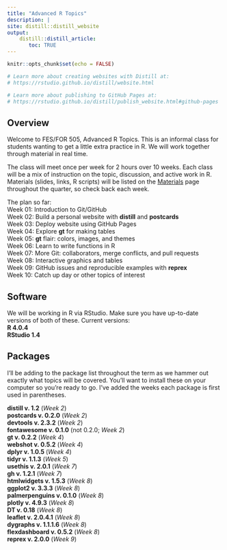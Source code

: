```yaml
---
title: "Advanced R Topics"
description: |
site: distill::distill_website
output: 
    distill::distill_article:
       toc: TRUE
---
```


```r
knitr::opts_chunk$set(echo = FALSE)

# Learn more about creating websites with Distill at:
# https://rstudio.github.io/distill/website.html

# Learn more about publishing to GitHub Pages at:
# https://rstudio.github.io/distill/publish_website.html#github-pages

```

## Overview

Welcome to FES/FOR 505, Advanced R Topics. This is an informal class for students wanting to get a little extra practice in R.  We will work together through material in real time.

The class will meet once per week for 2 hours over 10 weeks. Each class will be a mix of instruction on the topic, discussion, and active work in R.  Materials (slides, links, R scripts) will be listed on the [Materials](materials.html) page throughout the quarter, so check back each week.

The plan so far:   
Week 01: Introduction to Git/GitHub  
Week 02: Build a personal website with **distill** and **postcards**  
Week 03: Deploy website using GitHub Pages  
Week 04: Explore **gt** for making tables  
Week 05: **gt** flair: colors, images, and themes    
Week 06: Learn to write functions in R  
Week 07: More Git: collaborators, merge conflicts, and pull requests  
Week 08: Interactive graphics and tables     
Week 09: GitHub issues and reproducible examples with **reprex**    
Week 10: Catch up day or other topics of interest  

## Software

We will be working in R via RStudio. Make sure you have up-to-date versions of both of these. Current versions:  
**R 4.0.4**  
**RStudio 1.4**  

## Packages

I'll be adding to the package list throughout the term as we hammer out exactly what topics will be covered. You'll want to install these on your computer so you're ready to go. I've added the weeks each package is first used in parentheses.

**distill v. 1.2** (*Week 2*)  
**postcards v. 0.2.0** (*Week 2*)  
**devtools v. 2.3.2** (*Week 2*)  
**fontawesome v. 0.1.0** (not 0.2.0; *Week 2*)  
**gt v. 0.2.2**  (*Week 4*)  
**webshot v. 0.5.2** (*Week 4*)  
**dplyr v. 1.0.5 ** (*Week 4*)  
**tidyr v. 1.1.3** (*Week 5*)  
**usethis v. 2.0.1** (*Week 7*)  
**gh v. 1.2.1** (*Week 7*)  
**htmlwidgets v. 1.5.3** (*Week 8*)  
**ggplot2 v. 3.3.3** (*Week 8*)  
**palmerpenguins v. 0.1.0** (*Week 8*)  
**plotly v. 4.9.3** (*Week 8*)   
**DT v. 0.18** (*Week 8*)  
**leaflet v. 2.0.4.1** (*Week 8*)  
**dygraphs v. 1.1.1.6** (*Week 8*)  
**flexdashboard v. 0.5.2** (*Week 8*)  
**reprex v. 2.0.0** (*Week 9*)  


